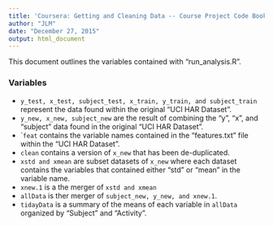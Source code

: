 ```yaml
---
title: 'Coursera: Getting and Cleaning Data -- Course Project Code Book'
author: "JLM"
date: "December 27, 2015"
output: html_document
---
```


This document outlines the variables contained with "run_analysis.R".

### **Variables**

* ```y_test, x_test, subject_test, x_train, y_train, and subject_train``` represent the data found within the original "UCI HAR Dataset".
* ```y_new, x_new, subject_new``` are the result of combining the "y", "x", and "subject" data found in the original "UCI HAR Dataset".
* ```feat`` contains the variable names contained in the "features.txt" file within the "UCI HAR Dataset".
* ```clean``` contains a version of ```x_new``` that has been de-duplicated. 
* ```xstd and xmean``` are subset datasets of ```x_new``` where each dataset contains the variables that contained either "std" or "mean" in the variable name. 
* ```xnew.1``` is a the merger of ```xstd and xmean```
* ```allData``` is ther merger of ```subject_new, y_new, and xnew.1```. 
* ```tidayData``` is a summary of the means of each variable in ```allData``` organized by "Subject" and "Activity".